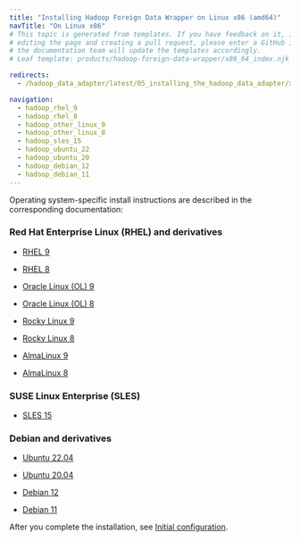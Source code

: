 ```yaml
---
title: "Installing Hadoop Foreign Data Wrapper on Linux x86 (amd64)"
navTitle: "On Linux x86"
# This topic is generated from templates. If you have feedback on it, instead of
# editing the page and creating a pull request, please enter a GitHub issue and
# the documentation team will update the templates accordingly.
# Leaf template: products/hadoop-foreign-data-wrapper/x86_64_index.njk

redirects:
  - /hadoop_data_adapter/latest/05_installing_the_hadoop_data_adapter/x86_amd64/

navigation:
  - hadoop_rhel_9
  - hadoop_rhel_8
  - hadoop_other_linux_9
  - hadoop_other_linux_8
  - hadoop_sles_15
  - hadoop_ubuntu_22
  - hadoop_ubuntu_20
  - hadoop_debian_12
  - hadoop_debian_11
---
```


Operating system-specific install instructions are described in the corresponding documentation:

### Red Hat Enterprise Linux (RHEL) and derivatives

- [RHEL 9](hadoop_rhel_9)

- [RHEL 8](hadoop_rhel_8)

- [Oracle Linux (OL) 9](hadoop_rhel_9)

- [Oracle Linux (OL) 8](hadoop_rhel_8)

- [Rocky Linux 9](hadoop_other_linux_9)

- [Rocky Linux 8](hadoop_other_linux_8)

- [AlmaLinux 9](hadoop_other_linux_9)

- [AlmaLinux 8](hadoop_other_linux_8)

### SUSE Linux Enterprise (SLES)

- [SLES 15](hadoop_sles_15)

### Debian and derivatives

- [Ubuntu 22.04](hadoop_ubuntu_22)

- [Ubuntu 20.04](hadoop_ubuntu_20)

- [Debian 12](hadoop_debian_12)

- [Debian 11](hadoop_debian_11)

After you complete the installation, see [Initial configuration](../../configuring).
